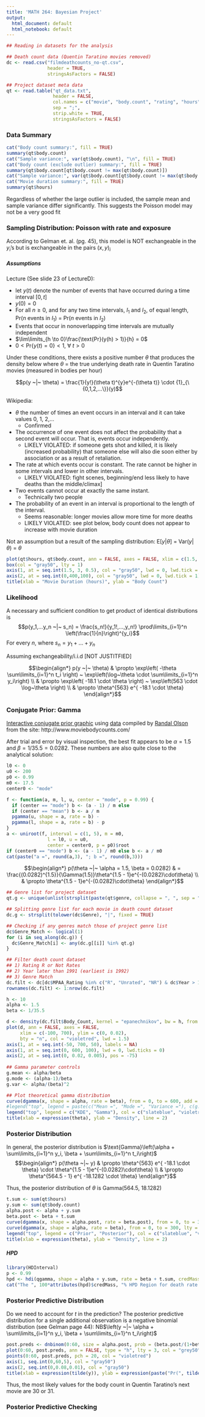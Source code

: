 ```yaml
---
title: 'MATH 264: Bayesian Project'
output:
  html_document: default
  html_notebook: default
---
```


```r
## Reading in datasets for the analysis

## Death count data (Quentin Taratino movies removed)
dc <- read.csv("filmdeathcounts_no-qt.csv", 
               header = TRUE, 
               stringsAsFactors = FALSE)

## Project dataset meta data
qt <- read.table("qt_data.txt", 
                 header = FALSE, 
                 col.names = c("movie", "body.count", "rating", "hours", "year", "genre"),
                 sep = ";",
                 strip.white = TRUE,
                 stringsAsFactors = FALSE)
```

### Data Summary

```r
cat("Body count summary:", fill = TRUE)
summary(qt$body.count)
cat("Sample variance:", var(qt$body.count), "\n", fill = TRUE)
cat("Body count (exclude outlier) summary:", fill = TRUE)
summary(qt$body.count[qt$body.count != max(qt$body.count)])
cat("Sample variance:", var(qt$body.count[qt$body.count != max(qt$body.count)]), "\n", fill = TRUE)
cat("Movie duration summary:", fill = TRUE)
summary(qt$hours)
```

Regardless of whether the large outlier is included, the sample mean and sample variance differ significantly. This suggests the Poisson model may not be a very good fit

### Sampling Distribution: Poisson with rate and exposure

According to Gelman et. al. (pg. 45), this model is NOT exchangeable in the $y_i$'s but is exchangeable in the pairs $(x,y)_i$

##### Assumptions

Lecture (See slide 23 of LectureD):  

* let $y(t)$ denote the number of events that have occurred during a time interval $[0, t]$
* $y(0) = 0$
* For all $n \geq 0$, and for any two time intervals, $I_1$ and $I_2$, of equal length, Pr($n$ events in $I_1$) = Pr($n$ events in $I_2$)
* Events that occur in nonoverlapping time intervals are mutually independent
* $\lim\limits_{h \to 0}\frac{\text{Pr}(y(h) > 1)}{h} = 0$
* $0 < \text{Pr}\{y(t)=0\} < 1, ~ \forall ~  t > 0$

Under these conditions, there exists a positive number $\theta$ that produces the density below where $\theta$ = the true underlying death rate in Quentin Taratino movies (measured in bodies per hour)

$$p(y ~|~ \theta) = \frac{1}{y!}(\theta t)^{y}e^{-(\theta t)} \cdot {1}_{\{0,1,2,...\}}(y)$$

Wikipedia:  

* $\theta$ the number of times an event occurs in an interval and it can take values 0, 1, 2,...
    - Confirmed
* The occurrence of one event does not affect the probability that a second event will occur. That is, events occur independently.
    - LIKELY VIOLATED: if someone gets shot and killed, it is likely (increased probability) that someone else will also die soon either by association or as a result of retaliation.
* The rate at which events occur is constant. The rate cannot be higher in some intervals and lower in other intervals.
    - LIKELY VIOLATED: fight scenes, beginning/end less likely to have deaths than the middle/climax]
* Two events cannot occur at exactly the same instant.
    - Technically two people 
* The probability of an event in an interval is proportional to the length of the interval.
    - Seems reasonable: longer movies allow more time for more deaths
    - LIKELY VIOLATED: see plot below, body count does not appear to increase with movie duration

Not an assumption but a result of the sampling distribution: E[$y | \theta$] = Var($y | \theta$) = $\theta$
    
```r
plot(qt$hours, qt$body.count, ann = FALSE, axes = FALSE, xlim = c(1.5, 3), col = "violetred", pch = 4)
box(col = "gray50", lty = 1)
axis(1, at = seq.int(1.5, 3, 0.5), col = "gray50", lwd = 0, lwd.tick = 1)
axis(2, at = seq.int(0,400,100), col = "gray50", lwd = 0, lwd.tick = 1)
title(xlab = "Movie Duration (hours)", ylab = "Body Count")
```
  
### Likelihood
A necessary and sufficient condition to get product of identical distributions is  
$$p(y_1,...y_n ~|~ s_n) = \frac{s_n!}{y_1!,...,y_n!} \prod\limits_{i=1}^n \left(\frac{1}{n}\right)^{y_i}$$
For every $n$, where $s_n = y_1 + ... + y_n$  

Assuming exchangeability/i.i.d [NOT JUSTITFIED]

$$\begin{align*}
p(y ~|~ \theta) & \propto \exp\left( -\theta \sum\limits_{i=1}^n t_i \right) ~ \exp\left(\log~\theta \cdot \sum\limits_{i=1}^n y_i\right) \\
& \propto \exp\left( -18.1 \cdot \theta \right) ~ \exp\left(563 \cdot \log~\theta \right) \\
& \propto \theta^{563} e^{ -18.1 \cdot \theta}
\end{align*}$$


    
### Conjugate Prior: Gamma

[Interactive conjugate prior graphic](https://ryan-quigley.shinyapps.io/BDAproject/) using [data](https://figshare.com/articles/On_screen_movie_kill_counts_for_hundreds_of_films/889719) compiled by [Randal Olson](http://www.randalolson.com/) from the site: http://www.moviebodycounts.com/  

After trial and error by visual inspection, the best fit appears to be $\alpha = 1.5$ and $\beta = 1/35.5 = 0.0282$. These numbers are also quite close to the analytical solution:
```r
l0 <- 0
u0 <- 200
p0 <- 0.99
m0 <- 17.5
center0 <- "mode"

f <- function(a, m, l, u, center = "mode", p = 0.99) {
  if (center == "mode") b <- (a - 1) / m else
  if (center == "mean") b <- a / m
  pgamma(u, shape = a, rate = b) -
  pgamma(l, shape = a, rate = b) - p
}
a <- uniroot(f, interval = c(1, 5), m = m0,
               l = l0, u = u0,
               center = center0, p = p0)$root
if (center0 == "mode") b <- (a - 1) / m0 else b <- a / m0
cat(paste("a =", round(a,3), "; b =", round(b,3)))
```

$$\begin{align*}
p(\theta ~|~ \alpha = 1.5, \beta = 0.0282) & = \frac{(0.0282)^{1.5}}{\Gamma(1.5)}\theta^{1.5 - 1}e^{-(0.0282)\cdot\theta} \\
& \propto \theta^{1.5 - 1}e^{-(0.0282)\cdot\theta}
\end{align*}$$

```r
## Genre list for project dataset
qt.g <- unique(unlist(strsplit(paste(qt$genre, collapse = ", ", sep = ""), ", ")))

## Splitting genre list for each movie in death count dataset
dc.g <- strsplit(tolower(dc$Genre), "|", fixed = TRUE)

## Checking if any genres match those of project genre list
dc$Genre_Match <- logical(1)
for (i in seq_along(dc.g)) {
  dc$Genre_Match[i] <- any(dc.g[[i]] %in% qt.g)
}

## Filter death count dataset
## 1) Rating R or Not Rates
## 2) Year later than 1991 (earliest is 1992)
## 3) Genre Match
dc.filt <- dc[dc$MPAA_Rating %in% c("R", "Unrated", "NR") & dc$Year > 1991 & dc$Genre_Match == TRUE, ]
rownames(dc.filt) <- 1:nrow(dc.filt)

h <- 10
alpha <- 1.5
beta <- 1/35.5

d <- density(dc.filt$Body_Count, kernel = "epanechnikov", bw = h, from = 0)
plot(d, ann = FALSE, axes = FALSE,
     xlim = c(-100, 700), ylim = c(0, 0.02), 
     bty = "n", col = "violetred", lwd = 1.5)
axis(1, at = seq.int(-50, 700, 50), labels = NA)
axis(1, at = seq.int(0, 600, 100), lwd = 0, lwd.ticks = 0)
axis(2, at = seq.int(0, 0.02, 0.005), pos = -75)
    
## Gamma parameter controls
g.mean <- alpha/beta
g.mode <- (alpha-1)/beta
g.var <- alpha/(beta)^2

## Plot theoretical gamma distribution
curve(dgamma(x, shape = alpha, rate = beta), from = 0, to = 600, add = TRUE, lty = 2, col = "slateblue")
#legend("top", legend = paste(c("Mean =", "Mode =", "Variance ="), c(g.mean, g.mode, g.var)), bty = "n")
legend("top", legend = c("KDE", "Gamma"), col = c("slateblue", "violetred"), lty = c(2,1), bty = "n")
title(xlab = expression(theta), ylab = "Density", line = 2)
```

### Posterior Distribution  

In general, the posterior distribution is $\text{Gamma}\left(\alpha + \sum\limits_{i=1}^n y_i, \beta + \sum\limits_{i=1}^n t_i\right)$
$$\begin{align*}
p(\theta ~|~ y) & \propto \theta^{563} e^{ -18.1 \cdot \theta} \cdot \theta^{1.5 - 1}e^{-(0.0282)\cdot\theta} \\
& \propto \theta^{564.5 - 1} e^{ -18.1282 \cdot \theta}
\end{align*}$$

Thus, the posterior distribution of $\theta$ is Gamma(564.5, 18.1282)

```r
t.sum <- sum(qt$hours)
y.sum <- sum(qt$body.count)
alpha.post <- alpha + y.sum
beta.post <- beta + t.sum
curve(dgamma(x, shape = alpha.post, rate = beta.post), from = 0, to = 300, lty = 1, col = "violetred", ann = FALSE, bty = "n")
curve(dgamma(x, shape = alpha, rate = beta), from = 0, to = 300, lty = 2, col = "slateblue", add = TRUE)
legend("top", legend = c("Prior", "Posterior"), col = c("slateblue", "violetred"), lty = c(2,1), bty = "n")
title(xlab = expression(theta), ylab = "Density", line = 2)
```

##### HPD

```r
library(HDInterval)
p <- 0.99
hpd <- hdi(qgamma, shape = alpha + y.sum, rate = beta + t.sum, credMass = p)
cat("The ", 100*attributes(hpd)$credMass, "% HPD Region for death rate (theta) is: [", paste(round(hpd,2), collapse = ", "), "]", sep = "")
```

### Posterior Predictive Distribution
Do we need to account for $t$ in the prediction?
The posterior predictive distribution for a single additional observation is a negative binomial distribution (see Gelman page 44): NB$\left(y ~|~ \alpha + \sum\limits_{i=1}^n y_i, \beta + \sum\limits_{i=1}^n t_i\right)$

```r
post.preds <- dnbinom(0:60, size = alpha.post, prob = (beta.post/(1+beta.post)))
plot(0:60, post.preds, ann = FALSE, type = "h", lty = 3, col = "grey50", bty = "n", axes = FALSE, ylim = c(0, 0.08))
points(0:60, post.preds, pch = 20, col = "violetred")
axis(1, seq.int(0,60,5), col = "gray50")
axis(2, seq.int(0,0.08,0.01), col = "gray50")
title(xlab = expression(tilde(y)), ylab = expression(paste("Pr(", tilde(y), ")", sep = "")))
```

Thus, the most likely values for the body count in Quentin Taratino's next movie are 30 or 31.

### Posterior Predictive Checking
